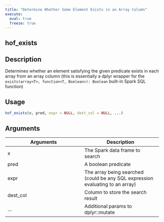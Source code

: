```yaml
---
title: "Determine Whether Some Element Exists in an Array Column"
execute:
  eval: true
  freeze: true
---
```


## hof_exists

## Description
Determines whether an element satisfying the given predicate exists in each array from an array column (this is essentially a dplyr wrapper for the `exists(array<T>, function<T, Boolean>): Boolean` built-in Spark SQL function)


## Usage
```r
hof_exists(x, pred, expr = NULL, dest_col = NULL, ...)
```

## Arguments
|Arguments|Description|
|---|---|
| x | The Spark data frame to search |
| pred | A boolean predicate |
| expr | The array being searched (could be any SQL expression evaluating to an array) |
| dest_col | Column to store the search result |
| ... | Additional params to dplyr::mutate |








